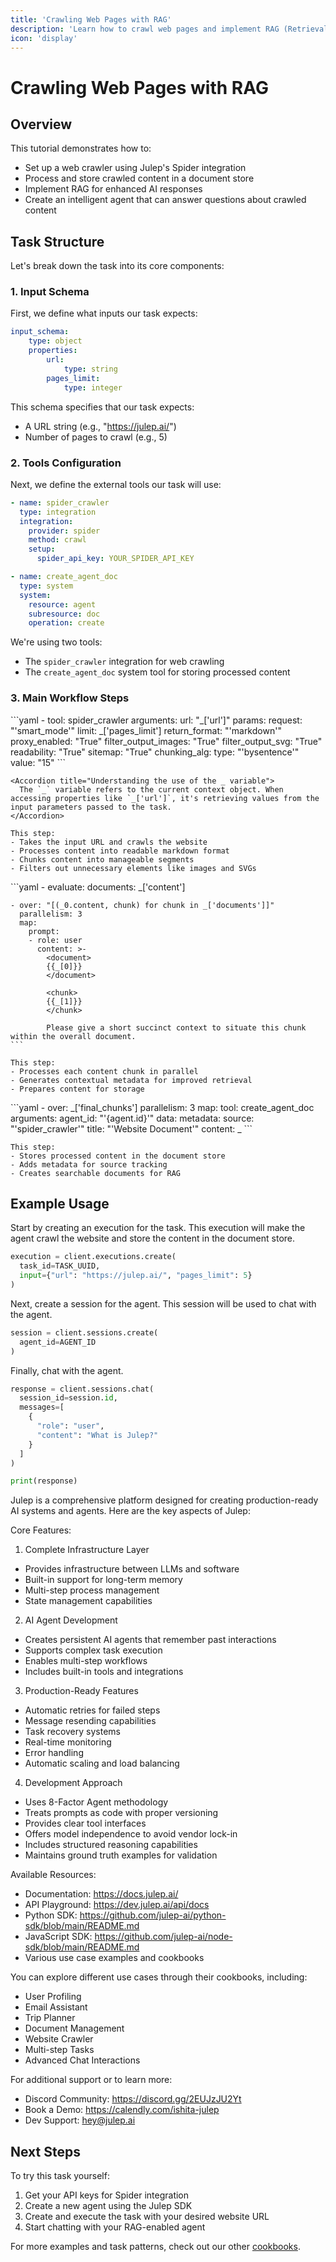 ```yaml
---
title: 'Crawling Web Pages with RAG'
description: 'Learn how to crawl web pages and implement RAG (Retrieval Augmented Generation) with Julep'
icon: 'display'
---
```


# Crawling Web Pages with RAG

## Overview

This tutorial demonstrates how to:
- Set up a web crawler using Julep's Spider integration
- Process and store crawled content in a document store
- Implement RAG for enhanced AI responses
- Create an intelligent agent that can answer questions about crawled content

## Task Structure

Let's break down the task into its core components:

### 1. Input Schema

First, we define what inputs our task expects:

```yaml
input_schema:
    type: object
    properties:
        url:
            type: string
        pages_limit:
            type: integer
```

This schema specifies that our task expects:
- A URL string (e.g., "https://julep.ai/")
- Number of pages to crawl (e.g., 5)

### 2. Tools Configuration

Next, we define the external tools our task will use:

```yaml
- name: spider_crawler
  type: integration
  integration:
    provider: spider
    method: crawl
    setup:
      spider_api_key: YOUR_SPIDER_API_KEY

- name: create_agent_doc
  type: system
  system:
    resource: agent
    subresource: doc
    operation: create
```

We're using two tools:
- The `spider_crawler` integration for web crawling
- The `create_agent_doc` system tool for storing processed content

### 3. Main Workflow Steps

<Steps>
  <Step title="Crawl Website">
    ```yaml
    - tool: spider_crawler
      arguments:
        url: "_['url']"
        params:
          request: "'smart_mode'"
          limit: _['pages_limit']
          return_format: "'markdown'"
          proxy_enabled: "True"
          filter_output_images: "True"
          filter_output_svg: "True"
          readability: "True"
          sitemap: "True"
          chunking_alg:
            type: "'bysentence'"
            value: "15"
    ```

    <Accordion title="Understanding the use of the _ variable">
      The `_` variable refers to the current context object. When accessing properties like `_['url']`, it's retrieving values from the input parameters passed to the task.
    </Accordion>

    This step:
    - Takes the input URL and crawls the website
    - Processes content into readable markdown format
    - Chunks content into manageable segments
    - Filters out unnecessary elements like images and SVGs
  </Step>

  <Step title="Process and Index Content">
    ```yaml
    - evaluate:
        documents: _['content']

    - over: "[(_0.content, chunk) for chunk in _['documents']]"
      parallelism: 3
      map:
        prompt:
        - role: user
          content: >-
            <document>
            {{_[0]}}
            </document>

            <chunk>
            {{_[1]}}
            </chunk>

            Please give a short succinct context to situate this chunk within the overall document.
    ```

    This step:
    - Processes each content chunk in parallel
    - Generates contextual metadata for improved retrieval
    - Prepares content for storage
  </Step>

  <Step title="Store Documents">
    ```yaml
    - over: _['final_chunks']
      parallelism: 3
      map:
        tool: create_agent_doc
        arguments:
          agent_id: "'{agent.id}'"
          data:
            metadata:
              source: "'spider_crawler'"
            title: "'Website Document'"
            content: _
    ```

    This step:
    - Stores processed content in the document store
    - Adds metadata for source tracking
    - Creates searchable documents for RAG
  </Step>
</Steps>

## Example Usage

Start by creating an execution for the task. This execution will make the agent crawl the website and store the content in the document store.

```python
execution = client.executions.create(
  task_id=TASK_UUID,
  input={"url": "https://julep.ai/", "pages_limit": 5}
)
```

Next, create a session for the agent. This session will be used to chat with the agent.

```python
session = client.sessions.create(
  agent_id=AGENT_ID
)
```

Finally, chat with the agent.

```python
response = client.sessions.chat(
  session_id=session.id,
  messages=[
    {
      "role": "user",
      "content": "What is Julep?"
    }
  ]
)

print(response)
```

<Accordion title="Output">
Julep is a comprehensive platform designed for creating production-ready AI systems and agents. Here are the key aspects of Julep:

Core Features:
1. Complete Infrastructure Layer
- Provides infrastructure between LLMs and software
- Built-in support for long-term memory
- Multi-step process management
- State management capabilities

2. AI Agent Development
- Creates persistent AI agents that remember past interactions
- Supports complex task execution
- Enables multi-step workflows
- Includes built-in tools and integrations

3. Production-Ready Features
- Automatic retries for failed steps
- Message resending capabilities
- Task recovery systems
- Real-time monitoring
- Error handling
- Automatic scaling and load balancing

4. Development Approach
- Uses 8-Factor Agent methodology
- Treats prompts as code with proper versioning
- Provides clear tool interfaces
- Offers model independence to avoid vendor lock-in
- Includes structured reasoning capabilities
- Maintains ground truth examples for validation

Available Resources:
- Documentation: https://docs.julep.ai/
- API Playground: https://dev.julep.ai/api/docs
- Python SDK: https://github.com/julep-ai/python-sdk/blob/main/README.md
- JavaScript SDK: https://github.com/julep-ai/node-sdk/blob/main/README.md
- Various use case examples and cookbooks

You can explore different use cases through their cookbooks, including:
- User Profiling
- Email Assistant
- Trip Planner
- Document Management
- Website Crawler
- Multi-step Tasks
- Advanced Chat Interactions

For additional support or to learn more:
- Discord Community: https://discord.gg/2EUJzJU2Yt
- Book a Demo: https://calendly.com/ishita-julep
- Dev Support: hey@julep.ai
</Accordion>


## Next Steps

To try this task yourself:
1. Get your API keys for Spider integration
2. Create a new agent using the Julep SDK
3. Create and execute the task with your desired website URL
4. Start chatting with your RAG-enabled agent

For more examples and task patterns, check out our other [cookbooks](https://github.com/julep-ai/julep/tree/dev/cookbooks).